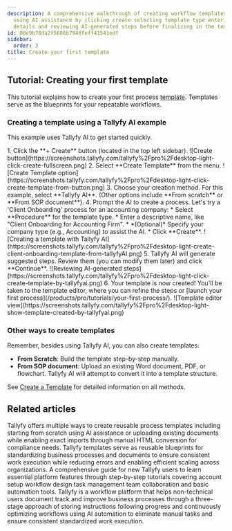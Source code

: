 ```yaml
---
description: A comprehensive walkthrough of creating workflow templates in Tallyfy
  using AI assistance by clicking create selecting template type entering process
  details and reviewing AI-generated steps before finalizing in the template editor.
id: 08e9b78da2f5686b7948feff41541edf
sidebar:
  order: 3
title: Create your first template
---
```



## Tutorial: Creating your first template

This tutorial explains how to create your first process [template](/products/pro/documenting/templates/). Templates serve as the blueprints for your repeatable workflows.

### Creating a template using a Tallyfy AI example

This example uses Tallyfy AI to get started quickly.

<Steps>
1.  Click the **+ Create** button (located in the top left sidebar).
    ![Create button](https://screenshots.tallyfy.com/tallyfy%2Fpro%2Fdesktop-light-click-create-fullscreen.png)
2.  Select **Create Template** from the menu.
    ![Create Template option](https://screenshots.tallyfy.com/tallyfy%2Fpro%2Fdesktop-light-click-create-template-from-button.png)
3.  Choose your creation method. For this example, select **Tallyfy AI**. (Other options include **From scratch** or **From SOP document**).
4.  Prompt the AI to create a process. Let's try a 'Client Onboarding' process for an accounting company:
    *   Select **Procedure** for the template type.
    *   Enter a descriptive name, like "Client Onboarding for Accounting Firm".
    *   *(Optional)* Specify your company type (e.g., Accounting) to assist the AI.
    *   Click **Create**.
        ![Creating a template with Tallyfy AI](https://screenshots.tallyfy.com/tallyfy%2Fpro%2Fdesktop-light-create-client-onboarding-template-from-tallyfyAI.png)
5.  Tallyfy AI will generate suggested steps. Review them (you can modify them later) and click **Continue**.
    ![Reviewing AI-generated steps](https://screenshots.tallyfy.com/tallyfy%2Fpro%2Fdesktop-light-click-create-template-by-tallyfyai.png)
6.  Your template is now created! You'll be taken to the template editor, where you can refine the steps or [launch your first process](/products/pro/tutorials/your-first-process/).
    ![Template editor view](https://screenshots.tallyfy.com/tallyfy%2Fpro%2Fdesktop-light-show-template-created-by-tallyfyai.png)
</Steps>

### Other ways to create templates

Remember, besides using Tallyfy AI, you can also create templates:

*   **From Scratch**: Build the template step-by-step manually.
*   **From SOP document**: Upload an existing Word document, PDF, or flowchart. Tallyfy AI will attempt to convert it into a template structure.

See [Create a Template](/products/pro/documenting/templates/create-template/) for detailed information on all methods.


## Related articles
<CardGrid>
<LinkTitleCard header="<b>Templates > How to create templates in Tallyfy</b>" href="/products/pro/documenting/templates/create-template/" > Tallyfy offers multiple ways to create reusable process templates including starting from scratch using AI assistance or uploading existing documents while enabling exact imports through manual HTML conversion for compliance needs. </LinkTitleCard>
<LinkTitleCard header="<b>Documenting > Templates</b>" href="/products/pro/documenting/templates/" > Tallyfy templates serve as reusable blueprints for standardizing business processes and documents to ensure consistent work execution while reducing errors and enabling efficient scaling across organizations. </LinkTitleCard>
<LinkTitleCard header="<b>Pro > Getting started</b>" href="/products/pro/tutorials/" > A comprehensive guide for new Tallyfy users to learn essential platform features through step-by-step tutorials covering account setup workflow design task management team collaboration and basic automation tools. </LinkTitleCard>
<LinkTitleCard header="<b>Introduction</b>" href="/products/pro/" > Tallyfy is a workflow platform that helps non-technical users document track and improve business processes through a three-stage approach of storing instructions following progress and continuously optimizing workflows using AI automation to eliminate manual tasks and ensure consistent standardized work execution. </LinkTitleCard>
</CardGrid>